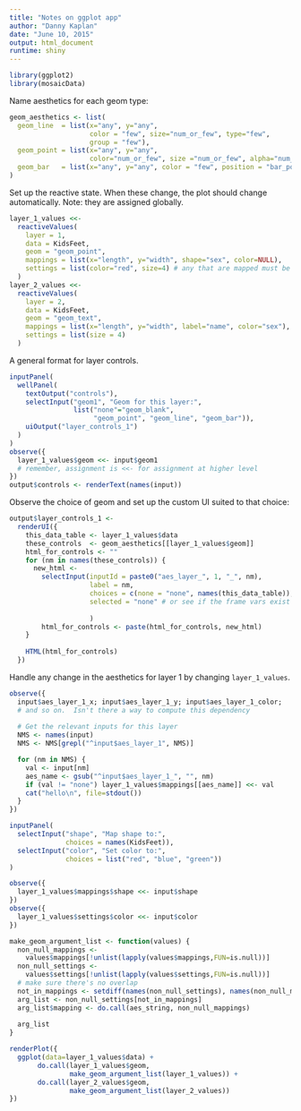 ```yaml
---
title: "Notes on ggplot app"
author: "Danny Kaplan"
date: "June 10, 2015"
output: html_document
runtime: shiny
---
```


```r
library(ggplot2)
library(mosaicData)
```

Name aesthetics for each geom type:

```r
geom_aesthetics <- list(
  geom_line  = list(x="any", y="any", 
                    color = "few", size="num_or_few", type="few",
                    group = "few"),
  geom_point = list(x="any", y="any", 
                    color="num_or_few", size ="num_or_few", alpha="num_or_few"),
  geom_bar   = list(x="any", y="any", color = "few", position = "bar_positions")
)
```

Set up the reactive state.  When these change, the plot should change automatically. Note: they are assigned globally.
```r
layer_1_values <<- 
  reactiveValues(
    layer = 1,
    data = KidsFeet, 
    geom = "geom_point",
    mappings = list(x="length", y="width", shape="sex", color=NULL), 
    settings = list(color="red", size=4) # any that are mapped must be absent.
  ) 
layer_2_values <<-
  reactiveValues(
    layer = 2,
    data = KidsFeet,
    geom = "geom_text",
    mappings = list(x="length", y="width", label="name", color="sex"),
    settings = list(size = 4)
  )
```

A general format for layer controls.
```r
inputPanel(
  wellPanel(
    textOutput("controls"),
    selectInput("geom1", "Geom for this layer:",
                list("none"="geom_blank", 
                     "geom_point", "geom_line", "geom_bar")),
    uiOutput("layer_controls_1") 
  )
)
observe({
  layer_1_values$geom <<- input$geom1 
  # remember, assignment is <<- for assignment at higher level
})
output$controls <- renderText(names(input))
```

Observe the choice of geom and set up the custom UI suited to that choice:
```r
output$layer_controls_1 <-
  renderUI({
    this_data_table <- layer_1_values$data
    these_controls  <- geom_aesthetics[[layer_1_values$geom]]
    html_for_controls <- ""
    for (nm in names(these_controls)) {
      new_html <- 
        selectInput(inputId = paste0("aes_layer_", 1, "_", nm), 
                    label = nm,
                    choices = c(none = "none", names(this_data_table)), 
                    selected = "none" # or see if the frame vars exist for x and y and set those as the selected.
                    
                    )
        html_for_controls <- paste(html_for_controls, new_html)
    }
    
    HTML(html_for_controls)
  })                              
```


Handle any change in the aesthetics for layer 1 by changing `layer_1_values`.
```r
observe({
  input$aes_layer_1_x; input$aes_layer_1_y; input$aes_layer_1_color; 
  # and so on.  Isn't there a way to compute this dependency
  
  # Get the relevant inputs for this layer
  NMS <- names(input)
  NMS <- NMS[grepl("^input$aes_layer_1", NMS)]

  for (nm in NMS) {
    val <- input[nm]
    aes_name <- gsub("^input$aes_layer_1_", "", nm)
    if (val != "none") layer_1_values$mappings[[aes_name]] <<- val
    cat("hello\n", file=stdout())
  }
})
```


```r
inputPanel(
  selectInput("shape", "Map shape to:", 
              choices = names(KidsFeet)),
  selectInput("color", "Set color to:",
              choices = list("red", "blue", "green"))
)
```

```r
observe({
  layer_1_values$mappings$shape <<- input$shape
})
observe({
  layer_1_values$settings$color <<- input$color
})
```
  
```r
make_geom_argument_list <- function(values) {
  non_null_mappings <- 
    values$mappings[!unlist(lapply(values$mappings,FUN=is.null))]
  non_null_settings <-
    values$settings[!unlist(lapply(values$settings,FUN=is.null))]
  # make sure there's no overlap
  not_in_mappings <- setdiff(names(non_null_settings), names(non_null_mappings))
  arg_list <- non_null_settings[not_in_mappings]
  arg_list$mapping <- do.call(aes_string, non_null_mappings)
  
  arg_list
}
```

```r
renderPlot({
  ggplot(data=layer_1_values$data) +  
       do.call(layer_1_values$geom, 
               make_geom_argument_list(layer_1_values)) +
       do.call(layer_2_values$geom, 
               make_geom_argument_list(layer_2_values))
})
```

